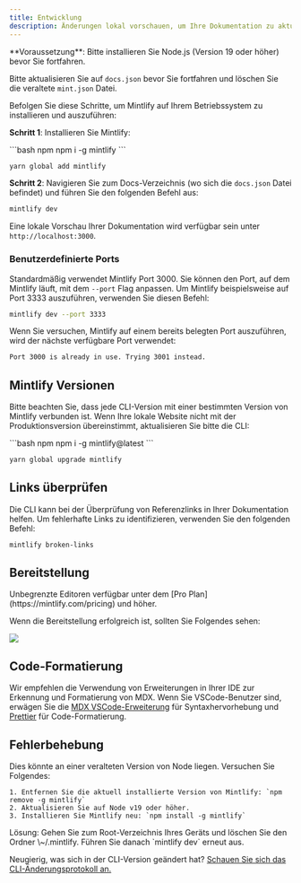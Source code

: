 ```yaml
---
title: Entwicklung
description: Änderungen lokal vorschauen, um Ihre Dokumentation zu aktualisieren
---
```


<Info>
  **Voraussetzung**: Bitte installieren Sie Node.js (Version 19 oder höher) bevor Sie fortfahren. <br />

  Bitte aktualisieren Sie auf `docs.json` bevor Sie fortfahren und löschen Sie die veraltete `mint.json` Datei.
</Info>

Befolgen Sie diese Schritte, um Mintlify auf Ihrem Betriebssystem zu installieren und auszuführen:

**Schritt 1**: Installieren Sie Mintlify:

<CodeGroup>
  ```bash npm
  npm i -g mintlify
  ```

  ```bash yarn
  yarn global add mintlify
  ```
</CodeGroup>

**Schritt 2**: Navigieren Sie zum Docs-Verzeichnis (wo sich die `docs.json` Datei befindet) und führen Sie den folgenden Befehl aus:

```bash
mintlify dev
```

Eine lokale Vorschau Ihrer Dokumentation wird verfügbar sein unter `http://localhost:3000`.

### Benutzerdefinierte Ports

Standardmäßig verwendet Mintlify Port 3000. Sie können den Port, auf dem Mintlify läuft, mit dem `--port` Flag anpassen. Um Mintlify beispielsweise auf Port 3333 auszuführen, verwenden Sie diesen Befehl:

```bash
mintlify dev --port 3333
```

Wenn Sie versuchen, Mintlify auf einem bereits belegten Port auszuführen, wird der nächste verfügbare Port verwendet:

```md
Port 3000 is already in use. Trying 3001 instead.
```

## Mintlify Versionen

Bitte beachten Sie, dass jede CLI-Version mit einer bestimmten Version von Mintlify verbunden ist. Wenn Ihre lokale Website nicht mit der Produktionsversion übereinstimmt, aktualisieren Sie bitte die CLI:

<CodeGroup>
  ```bash npm
  npm i -g mintlify@latest
  ```

  ```bash yarn
  yarn global upgrade mintlify
  ```
</CodeGroup>

## Links überprüfen

Die CLI kann bei der Überprüfung von Referenzlinks in Ihrer Dokumentation helfen. Um fehlerhafte Links zu identifizieren, verwenden Sie den folgenden Befehl:

```bash
mintlify broken-links
```

## Bereitstellung

<Tip>
  Unbegrenzte Editoren verfügbar unter dem [Pro
  Plan](https://mintlify.com/pricing) und höher.
</Tip>

Wenn die Bereitstellung erfolgreich ist, sollten Sie Folgendes sehen:

<Frame>
  <img src="/images/checks-passed.png" style={{ borderRadius: '0.5rem' }} />
</Frame>

## Code-Formatierung

Wir empfehlen die Verwendung von Erweiterungen in Ihrer IDE zur Erkennung und Formatierung von MDX. Wenn Sie VSCode-Benutzer sind, erwägen Sie die [MDX VSCode-Erweiterung](https://marketplace.visualstudio.com/items?itemName=unifiedjs.vscode-mdx) für Syntaxhervorhebung und [Prettier](https://marketplace.visualstudio.com/items?itemName=esbenp.prettier-vscode) für Code-Formatierung.

## Fehlerbehebung

<AccordionGroup>
  <Accordion title="Error: Could not load the &#x22;sharp&#x22; module using the darwin-arm64 runtime">
    Dies könnte an einer veralteten Version von Node liegen. Versuchen Sie Folgendes:

    1. Entfernen Sie die aktuell installierte Version von Mintlify: `npm remove -g mintlify`
    2. Aktualisieren Sie auf Node v19 oder höher.
    3. Installieren Sie Mintlify neu: `npm install -g mintlify`
  </Accordion>

  <Accordion title="Issue: Encountering an unknown error">
    Lösung: Gehen Sie zum Root-Verzeichnis Ihres Geräts und löschen Sie den Ordner \~/.mintlify. Führen Sie danach `mintlify dev` erneut aus.
  </Accordion>
</AccordionGroup>

Neugierig, was sich in der CLI-Version geändert hat? [Schauen Sie sich das CLI-Änderungsprotokoll an.](https://www.npmjs.com/package/mintlify?activeTab=versions)
